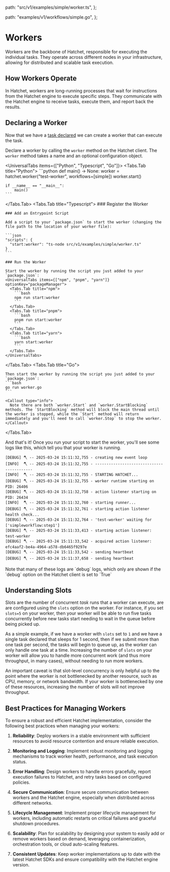 
  path: "src/v1/examples/simple/worker.ts",
};

  path: "examples/v1/workflows/simple.go",
};


# Workers

Workers are the backbone of Hatchet, responsible for executing the individual tasks. They operate across different nodes in your infrastructure, allowing for distributed and scalable task execution.

## How Workers Operate

In Hatchet, workers are long-running processes that wait for instructions from the Hatchet engine to execute specific steps. They communicate with the Hatchet engine to receive tasks, execute them, and report back the results.

## Declaring a Worker

Now that we have a [task declared](./your-first-task.mdx) we can create a worker that can execute the task.

Declare a worker by calling the `worker` method on the Hatchet client. The `worker` method takes a name and an optional configuration object.

<UniversalTabs items={["Python", "Typescript", "Go"]}>
  <Tabs.Tab title="Python">
    ```python
    def main() -> None:
      worker = hatchet.worker("test-worker", workflows=[simple])
      worker.start()

    if __name__ == "__main__":
        main()
    ```

  </Tabs.Tab>
  <Tabs.Tab title="Typescript">
    ### Register the Worker
    <GithubSnippet src={SimpleTs} target="Declaring a Worker" />

    ### Add an Entrypoint Script

    Add a script to your `package.json` to start the worker (changing the file path to the location of your worker file):

    ```json
    "scripts": {
      "start:worker": "ts-node src/v1/examples/simple/worker.ts"
    }
    ```

    ### Run the Worker

    Start the worker by running the script you just added to your `package.json`:
    <UniversalTabs items={["npm", "pnpm", "yarn"]} optionKey="packageManager">
      <Tabs.Tab title="npm">
        ```bash
        npm run start:worker
        ```
      </Tabs.Tab>
      <Tabs.Tab title="pnpm">
        ```bash
        pnpm run start:worker
        ```
      </Tabs.Tab>
      <Tabs.Tab title="yarn">
        ```bash
        yarn start:worker
        ```
      </Tabs.Tab>
    </UniversalTabs>

  </Tabs.Tab>
  <Tabs.Tab title="Go">
    <GithubSnippet src={SimpleGo} target="Declaring a Worker" />

    Then start the worker by running the script you just added to your `package.json`:
    ```bash
    go run worker.go
    ```

    <Callout type="info">
      Note there are both `worker.Start` and `worker.StartBlocking` methods. The `StartBlocking` method will block the main thread until the worker is stopped, while the `Start` method will return immediately and you'll need to call `worker.Stop` to stop the worker.
    </Callout>
  </Tabs.Tab>
</UniversalTabs>

And that's it! Once you run your script to start the worker, you'll see some logs like this, which tell you that your worker is running.

```
[DEBUG] 🪓 -- 2025-03-24 15:11:32,755 - creating new event loop
[INFO]  🪓 -- 2025-03-24 15:11:32,755 - ------------------------------------------
[INFO]  🪓 -- 2025-03-24 15:11:32,755 - STARTING HATCHET...
[DEBUG] 🪓 -- 2025-03-24 15:11:32,755 - worker runtime starting on PID: 26406
[DEBUG] 🪓 -- 2025-03-24 15:11:32,758 - action listener starting on PID: 26434
[INFO]  🪓 -- 2025-03-24 15:11:32,760 - starting runner...
[DEBUG] 🪓 -- 2025-03-24 15:11:32,761 - starting action listener health check...
[DEBUG] 🪓 -- 2025-03-24 15:11:32,764 - 'test-worker' waiting for ['simpleworkflow:step1']
[DEBUG] 🪓 -- 2025-03-24 15:11:33,413 - starting action listener: test-worker
[DEBUG] 🪓 -- 2025-03-24 15:11:33,542 - acquired action listener: efc4aaf2-be4a-4964-a578-db6465f9297e
[DEBUG] 🪓 -- 2025-03-24 15:11:33,542 - sending heartbeat
[DEBUG] 🪓 -- 2025-03-24 15:11:37,658 - sending heartbeat
```

<Callout type="info">
  Note that many of these logs are `debug` logs, which only are shown if the
  `debug` option on the Hatchet client is set to `True`
</Callout>

## Understanding Slots

Slots are the number of concurrent _task_ runs that a worker can execute, are are configured using the `slots` option on the worker. For instance, if you set `slots=5` on your worker, then your worker will be able to run five tasks concurrently before new tasks start needing to wait in the queue before being picked up.

As a simple example, if we have a worker with `slots` set to `1` and we have a single task declared that sleeps for 1 second, then if we submit more than one task per second, the tasks will begin to queue up, as the worker can only handle one task at a time. Increasing the number of `slots` on your worker will allow you to handle more concurrent work (and thus more throughput, in many cases), without needing to run more workers.

An important caveat is that slot-level concurrency is only helpful up to the point where the worker is not bottlenecked by another resource, such as CPU, memory, or network bandwidth. If your worker is bottlenecked by one of these resources, increasing the number of slots will not improve throughput.

## Best Practices for Managing Workers

To ensure a robust and efficient Hatchet implementation, consider the following best practices when managing your workers:

1. **Reliability**: Deploy workers in a stable environment with sufficient resources to avoid resource contention and ensure reliable execution.

2. **Monitoring and Logging**: Implement robust monitoring and logging mechanisms to track worker health, performance, and task execution status.

3. **Error Handling**: Design workers to handle errors gracefully, report execution failures to Hatchet, and retry tasks based on configured policies.

4. **Secure Communication**: Ensure secure communication between workers and the Hatchet engine, especially when distributed across different networks.

5. **Lifecycle Management**: Implement proper lifecycle management for workers, including automatic restarts on critical failures and graceful shutdown procedures.

6. **Scalability**: Plan for scalability by designing your system to easily add or remove workers based on demand, leveraging containerization, orchestration tools, or cloud auto-scaling features.

7. **Consistent Updates**: Keep worker implementations up to date with the latest Hatchet SDKs and ensure compatibility with the Hatchet engine version.

